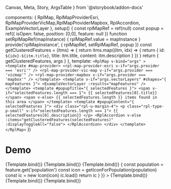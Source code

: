   Canvas,
  Meta,
  Story,
  ArgsTable
} from '@storybook/addon-docs'

  components: { RplMap, RplMapProviderEsri, RplMapProviderVicMap,RplMapProviderMapbox, RplAccordion, ExampleVectorLayer },
  setup() {
    const rplMapRef = ref(null)
    const popup = ref({
      isOpen: false,
      position: [0,0],
      feature: null
    })
    function setRplMapRef(mapInstance) {
      rplMapRef.value = mapInstance
    }
    provide('rplMapInstance', {
      rplMapRef,
      setRplMapRef,
      popup
    })
    const getClusteredFeatures = (itms) => {
      return itms.map((itm, idx) => {
        return {
          id: `${idx}-${itm.title}`,
          title: itm.title,
          content: itm.description
        }
      })
    }
    return {
      getClusteredFeatures,
      args
    }
  },
  template: `
    <RplMap
      v-bind="args"
    >
      <template #map-provider>
        <rpl-map-provider-esri v-if="args.provider === 'esri'" />
        <rpl-map-provider-vic-map v-if="args.provider === 'vicmap'" />
        <rpl-map-provider-mapbox v-if="args.provider === 'mapbox'" />
      </template>
      <template v-if="args.vectorLayers" #shapes="{ mapFeatures }">
        <ExampleVectorLayer :results="mapFeatures" />
      </template>
      <template #popupTitle="{ selectedFeatures }">
        <span v-if="selectedFeatures.length === 1">
          {{ selectedFeatures[0].title}}
        </span>
        <span v-else>
          {{ selectedFeatures.length }} items found in this area
        </span>
      </template>
      <template #popupContent="{ selectedFeatures }">
        <div class="rpl-u-margin-4">
        <p class="rpl-type-p-small" v-if="selectedFeatures.length === 1">
          {{ selectedFeatures[0].description}}
        </p>
        <RplAccordion v-else :items="getClusteredFeatures(selectedFeatures)" :displayToggleAll="false">
        </RplAccordion>
        </div>
      </template>
    </RplMap>
  `
})

<Meta
  title='Maps/core'
  component={RplMap}
/>

# Demo

<ArgsTable of={RplMap} />

<Canvas>
  <Story
    name='Mapbox'
    args={{
      id: '123',
      features:featureData,
      provider: 'mapbox'
    }}
  >
    {Template.bind()}
  </Story>
  <Story
    name='Esri'
    args={{
      id: '123',
      features: featureData,
      provider: 'esri'
    }}
  >
    {Template.bind()}
  </Story>
  <Story
    name='Vicmap'
    args={{
      id: '123',
      provider: 'vicmap',
      projection: 'EPSG:3857',
      features:featureData
    }}
  >
    {Template.bind()}
  </Story>
  <Story
    name='Custom pins'
    args={{
      id: '123',
      provider: 'mapbox',
      features:featureData,
      pinStyle: (feature) => {
        const population = feature.get('population')
        const icon = getIconForPopulation(population)
        const ic = new Icon(icon)
        ic.load()
        return ic
      }
    }}
  >
    {Template.bind()}
  </Story>
  <Story
    name='Popup on click'
    args={{
      id: '123',
      features:featureData,
      provider: 'mapbox',
      popupType: 'popover'
    }}
  >
    {Template.bind()}
  </Story>
  <Story
    name='Vector Layers'
    args={{
      id: '123',
      projection: 'EPSG:3857',
      features:featureData,
      provider: 'mapbox',
      popupType: 'popover',
      vectorLayers: true
    }}
  >
    {Template.bind()}
  </Story>
</Canvas>
